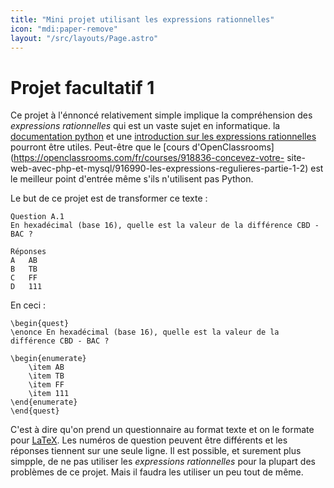 ```yaml
---
title: "Mini projet utilisant les expressions rationnelles"
icon: "mdi:paper-remove"
layout: "/src/layouts/Page.astro"
---
```

 
# Projet facultatif 1

Ce projet à l'énnoncé relativement simple implique la compréhension des
_expressions rationnelles_ qui est un vaste sujet en informatique. la
[documentation python](https://docs.python.org/fr/3/library/re.html) et une
[introduction sur les expressions
rationnelles](https://docs.python.org/fr/3/howto/regex.html) pourront être
utiles. Peut-être que le [cours
d'OpenClassrooms](https://openclassrooms.com/fr/courses/918836-concevez-votre-
site-web-avec-php-et-mysql/916990-les-expressions-regulieres-partie-1-2) est
le meilleur point d'entrée même s'ils n'utilisent pas Python.

Le but de ce projet est de transformer ce texte :

```
Question A.1
En hexadécimal (base 16), quelle est la valeur de la différence CBD - BAC ?

Réponses
A   AB
B   TB
C   FF
D   111
```

En ceci :

```
\begin{quest}
\enonce En hexadécimal (base 16), quelle est la valeur de la différence CBD - BAC ?

\begin{enumerate}
    \item AB
    \item TB
    \item FF
    \item 111
\end{enumerate}
\end{quest}
```

C'est à dire qu'on prend un questionnaire au format texte et on le formate
pour [LaTeX](https://fr.wikipedia.org/wiki/LaTeX). Les numéros de question
peuvent être différents et les réponses tiennent sur une seule ligne. Il est
possible, et surement plus simpple, de ne pas utiliser les _expressions
rationnelles_ pour la plupart des problèmes de ce projet. Mais il faudra les
utiliser un peu tout de même.